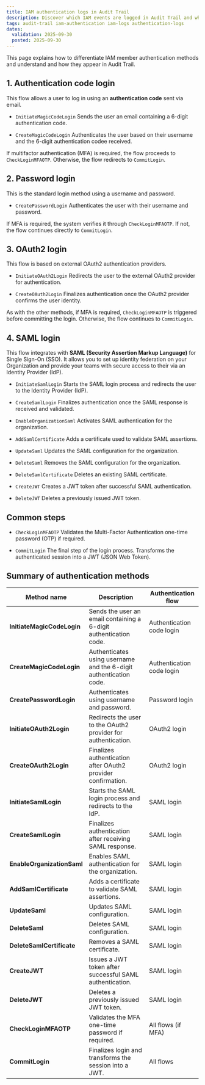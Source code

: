 ```yaml
---
title: IAM authentication logs in Audit Trail
description: Discover which IAM events are logged in Audit Trail and what they mean.
tags: audit-trail iam-authentication iam-logs authentication-logs
dates:
  validation: 2025-09-30
  posted: 2025-09-30
---
```


This page explains how to differentiate IAM member authentication methods and understand and how they appear in Audit Trail.


## 1. Authentication code login

This flow allows a user to log in using an **authentication code** sent via email.

- `InitiateMagicCodeLogin`
  Sends the user an email containing a 6-digit authentication code.

- `CreateMagicCodeLogin`
  Authenticates the user based on their username and the 6-digit authentication codee received.

If multifactor authentication (MFA) is required, the flow proceeds to `CheckLoginMFAOTP`. Otherwise, the flow redirects to `CommitLogin`.


## 2. Password login

This is the standard login method using a username and password.

- `CreatePasswordLogin`
  Authenticates the user with their username and password.

If MFA is required, the system verifies it through `CheckLoginMFAOTP`. If not, the flow continues directly to `CommitLogin`.



## 3. OAuth2 login

This flow is based on external OAuth2 authentication providers.

- `InitiateOAuth2Login`
  Redirects the user to the external OAuth2 provider for authentication.

- `CreateOAuth2Login`
  Finalizes authentication once the OAuth2 provider confirms the user identity.

As with the other methods, if MFA is required, `CheckLoginMFAOTP` is triggered before committing the login. Otherwise, the flow continues to `CommitLogin`.


## 4. SAML login

This flow integrates with **SAML (Security Assertion Markup Language)** for Single Sign-On (SSO).
It allows you to set up identity federation on your Organization and provide your teams with secure access to their via an Identity Provider (IdP).

- `InitiateSamlLogin`
  Starts the SAML login process and redirects the user to the Identity Provider (IdP).

- `CreateSamlLogin`
  Finalizes authentication once the SAML response is received and validated.

- `EnableOrganizationSaml`
  Activates SAML authentication for the organization.

- `AddSamlCertificate`
  Adds a certificate used to validate SAML assertions.

- `UpdateSaml`
  Updates the SAML configuration for the organization.

- `DeleteSaml`
  Removes the SAML configuration for the organization.

- `DeleteSamlCertificate`
  Deletes an existing SAML certificate.

- `CreateJWT`
  Creates a JWT token after successful SAML authentication.

- `DeleteJWT`
  Deletes a previously issued JWT token.

## Common steps

- `CheckLoginMFAOTP`
  Validates the Multi-Factor Authentication one-time password (OTP) if required.

- `CommitLogin`
  The final step of the login process. Transforms the authenticated session into a JWT (JSON Web Token).


## Summary of authentication methods

| Method name                | Description                                                        | Authentication flow      |
|---------------------------|--------------------------------------------------------------------|--------------------------|
| **InitiateMagicCodeLogin**| Sends the user an email containing a 6-digit authentication code.         | Authentication code login         |
| **CreateMagicCodeLogin**  | Authenticates using username and the 6-digit authentication code.           | Authentication code login         |
| **CreatePasswordLogin**   | Authenticates using username and password.                         | Password login           |
| **InitiateOAuth2Login**   | Redirects the user to the OAuth2 provider for authentication.      | OAuth2 login             |
| **CreateOAuth2Login**     | Finalizes authentication after OAuth2 provider confirmation.       | OAuth2 login             |
| **InitiateSamlLogin**     | Starts the SAML login process and redirects to the IdP.            | SAML login              |
| **CreateSamlLogin**       | Finalizes authentication after receiving SAML response.            | SAML login              |
| **EnableOrganizationSaml**| Enables SAML authentication for the organization.                  | SAML login       |
| **AddSamlCertificate**    | Adds a certificate to validate SAML assertions.                    | SAML login       |
| **UpdateSaml**            | Updates SAML configuration.                                        | SAML login       |
| **DeleteSaml**            | Deletes SAML configuration.                                        | SAML login       |
| **DeleteSamlCertificate** | Removes a SAML certificate.                                        | SAML login      |
| **CreateJWT**             | Issues a JWT token after successful SAML authentication.           | SAML login               |
| **DeleteJWT**             | Deletes a previously issued JWT token.                             | SAML login               |
| **CheckLoginMFAOTP**      | Validates the MFA one-time password if required.                   | All flows (if MFA)       |
| **CommitLogin**           | Finalizes login and transforms the session into a JWT.             | All flows                |


